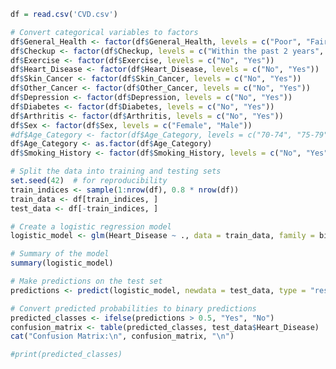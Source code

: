 ```R
df = read.csv('CVD.csv')
```

```R
# Convert categorical variables to factors
df$General_Health <- factor(df$General_Health, levels = c("Poor", "Fair", "Good", "Very Good", "Excellent"))
df$Checkup <- factor(df$Checkup, levels = c("Within the past 2 years", "Within the past year", "Within the past 5 years", "5 or more years ago", "Never"))
df$Exercise <- factor(df$Exercise, levels = c("No", "Yes"))
df$Heart_Disease <- factor(df$Heart_Disease, levels = c("No", "Yes"))
df$Skin_Cancer <- factor(df$Skin_Cancer, levels = c("No", "Yes"))
df$Other_Cancer <- factor(df$Other_Cancer, levels = c("No", "Yes"))
df$Depression <- factor(df$Depression, levels = c("No", "Yes"))
df$Diabetes <- factor(df$Diabetes, levels = c("No", "Yes"))
df$Arthritis <- factor(df$Arthritis, levels = c("No", "Yes"))
df$Sex <- factor(df$Sex, levels = c("Female", "Male"))
#df$Age_Category <- factor(df$Age_Category, levels = c("70-74", "75-79", "80+"))
df$Age_Category <- as.factor(df$Age_Category)
df$Smoking_History <- factor(df$Smoking_History, levels = c("No", "Yes"))
```

```R
# Split the data into training and testing sets
set.seed(42)  # for reproducibility
train_indices <- sample(1:nrow(df), 0.8 * nrow(df))
train_data <- df[train_indices, ]
test_data <- df[-train_indices, ]

# Create a logistic regression model
logistic_model <- glm(Heart_Disease ~ ., data = train_data, family = binomial)

# Summary of the model
summary(logistic_model)

# Make predictions on the test set
predictions <- predict(logistic_model, newdata = test_data, type = "response")

# Convert predicted probabilities to binary predictions
predicted_classes <- ifelse(predictions > 0.5, "Yes", "No")
confusion_matrix <- table(predicted_classes, test_data$Heart_Disease)
cat("Confusion Matrix:\n", confusion_matrix, "\n")

#print(predicted_classes)
```